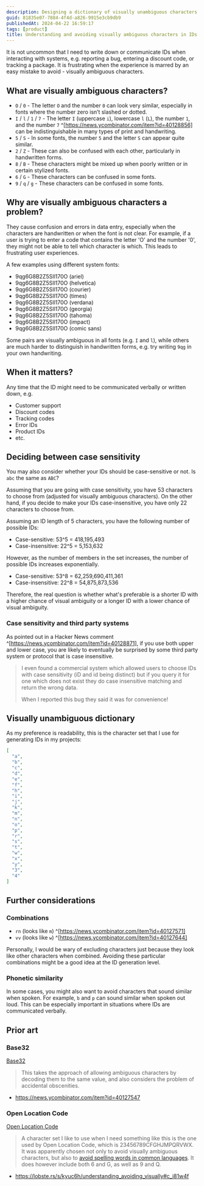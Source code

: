 ```yaml
---
description: Designing a dictionary of visually unambiguous characters for IDs.
guid: 81835e07-7884-4f4d-a826-9915e3cb9db9
publishedAt: 2024-04-22 16:59:17
tags: [product]
title: Understanding and avoiding visually ambiguous characters in IDs
---
```


It is not uncommon that I need to write down or communicate IDs when interacting with systems, e.g. reporting a bug, entering a discount code, or tracking a package. It is frustrating when the experience is marred by an easy mistake to avoid - visually ambiguous characters.

## What are visually ambiguous characters?

* `O` / `0` - The letter `O` and the number `0` can look very similar, especially in fonts where the number zero isn’t slashed or dotted.
* `I` / `l` / `1` / `7` - The letter `I` (uppercase `i`), lowercase `l` (`L`), the number `1`, and the number `7` ^[https://news.ycombinator.com/item?id=40128856] can be indistinguishable in many types of print and handwriting.
* `5` / `S` - In some fonts, the number `5` and the letter `S` can appear quite similar.
* `2` / `Z` - These can also be confused with each other, particularly in handwritten forms.
* `8` / `B` - These characters might be mixed up when poorly written or in certain stylized fonts.
* `6` / `G` - These characters can be confused in some fonts.
* `9` / `q` / `g` - These characters can be confused in some fonts.

## Why are visually ambiguous characters a problem?

They cause confusion and errors in data entry, especially when the characters are handwritten or when the font is not clear. For example, if a user is trying to enter a code that contains the letter 'O' and the number '0', they might not be able to tell which character is which. This leads to frustrating user experiences.

A few examples using different system fonts:

<ul>
  <li><span style={{fontFamily: 'arial'}}>9qg6G8B2Z5SIl170O</span> (ariel)</li>
  <li><span style={{fontFamily: 'helvetica'}}>9qg6G8B2Z5SIl170O</span> (helvetica)</li>
  <li><span style={{fontFamily: 'courier'}}>9qg6G8B2Z5SIl170O</span> (courier)</li>
  <li><span style={{fontFamily: 'times'}}>9qg6G8B2Z5SIl170O</span> (times)</li>
  <li><span style={{fontFamily: 'verdana'}}>9qg6G8B2Z5SIl170O</span> (verdana)</li>
  <li><span style={{fontFamily: 'georgia'}}>9qg6G8B2Z5SIl170O</span> (georgia)</li>
  <li><span style={{fontFamily: 'tahoma'}}>9qg6G8B2Z5SIl170O</span> (tahoma)</li>
  <li><span style={{fontFamily: 'impact'}}>9qg6G8B2Z5SIl170O</span> (impact)</li>
  <li><span style={{fontFamily: 'comic sans ms'}}>9qg6G8B2Z5SIl170O</span> (comic sans)</li>
</ul>

Some pairs are visually ambiguous in all fonts (e.g. `I` and `l`), while others are much harder to distinguish in handwritten forms, e.g. try writing `9qg` in your own handwriting.

## When it matters?

Any time that the ID might need to be communicated verbally or written down, e.g.

* Customer support
* Discount codes
* Tracking codes
* Error IDs
* Product IDs
* etc.

## Deciding between case sensitivity

You may also consider whether your IDs should be case-sensitive or not. Is `abc` the same as `ABC`?

Assuming that you are going with case sensitivity, you have 53 characters to choose from (adjusted for visually ambiguous characters). On the other hand, if you decide to make your IDs case-insensitive, you have only 22 characters to choose from.

Assuming an ID length of 5 characters, you have the following number of possible IDs:

* Case-sensitive: 53^5 = 418,195,493
* Case-insensitive: 22^5 = 5,153,632

However, as the number of members in the set increases, the number of possible IDs increases exponentially.

* Case-sensitive: 53^8 = 62,259,690,411,361
* Case-insensitive: 22^8 = 54,875,873,536

Therefore, the real question is whether what's preferable is a shorter ID with a higher chance of visual ambiguity or a longer ID with a lower chance of visual ambiguity.

### Case sensitivity and third party systems

As pointed out in a Hacker News comment ^[https://news.ycombinator.com/item?id=40128871], if you use both upper and lower case, you are likely to eventually be surprised by some third party system or protocol that is case insensitive.

> I even found a commercial system which allowed users to choose IDs with case sensitivity (iD and id being distinct) but if you query it for one which does not exist they do case insensitive matching and return the wrong data.
> 
> When I reported this bug they said it was for convenience!

## Visually unambiguous dictionary

As my preference is readability, this is the character set that I use for generating IDs in my projects:

```json
[
  "a",
  "b",
  "c",
  "d",
  "e",
  "f",
  "h",
  "i",
  "j",
  "k",
  "m",
  "n",
  "o",
  "p",
  "r",
  "s",
  "t",
  "w",
  "x",
  "y",
  "3",
  "4"
]
```

## Further considerations

### Combinations

* `rn` (looks like `m`) ^[https://news.ycombinator.com/item?id=40127571]
* `vv` (looks like `w`) ^[https://news.ycombinator.com/item?id=40127644]

Personally, I would be wary of excluding characters just because they look like other characters when combined. Avoiding these particular combinations might be a good idea at the ID generation level.

### Phonetic similarity

In some cases, you might also want to avoid characters that sound similar when spoken. For example, `b` and `p` can sound similar when spoken out loud. This can be especially important in situations where IDs are communicated verbally.

## Prior art

### Base32

[Base32](https://www.crockford.com/base32.html)

> This takes the approach of allowing ambiguous characters by decoding them to the same value, and also considers the problem of accidental obscenities.

- https://news.ycombinator.com/item?id=40127547

### Open Location Code

[Open Location Code](https://github.com/google/open-location-code)

> A character set I like to use when I need something like this is the one used by Open Location Code, which is 23456789CFGHJMPQRVWX. It was apparently chosen not only to avoid visually ambiguous characters, but also to [avoid spelling words in common languages](https://github.com/google/open-location-code/wiki/Evaluation-of-Location-Encoding-Systems#open-location-code). It does however include both 6 and G, as well as 9 and Q.

- https://lobste.rs/s/kyuc6h/understanding_avoiding_visually#c_i81w4f